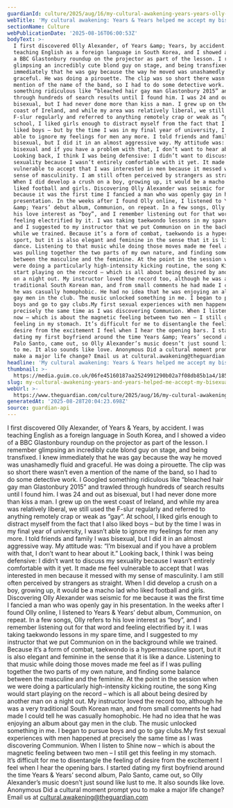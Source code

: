 ```yaml
---
guardianId: culture/2025/aug/16/my-cultural-awakening-years-years-olly-alexander
webTitle: 'My cultural awakening: Years & Years helped me accept my bisexual identity'
sectionName: Culture
webPublicationDate: '2025-08-16T06:00:53Z'
bodyText: >-
  I first discovered Olly Alexander, of Years &amp; Years, by accident. I was
  teaching English as a foreign language in South Korea, and I showed a video of
  a BBC Glastonbury roundup on the projector as part of the lesson. I remember
  glimpsing an incredibly cute blond guy on stage, and being transfixed. I knew
  immediately that he was gay because the way he moved was unashamedly fluid and
  graceful. He was doing a pirouette. The clip was so short there wasn’t even a
  mention of the name of the band, so I had to do some detective work. I Googled
  something ridiculous like “bleached hair gay man Glastonbury 2015” and trawled
  through hundreds of search results until I found him. I was 24 and out as
  bisexual, but I had never done more than kiss a man. I grew up on the west
  coast of Ireland, and while my area was relatively liberal, we still used the
  F-slur regularly and referred to anything remotely crap or weak as “gay”. At
  school, I liked girls enough to distract myself from the fact that I also
  liked boys – but by the time I was in my final year of university, I wasn’t
  able to ignore my feelings for men any more. I told friends and family I was
  bisexual, but I did it in an almost aggressive way. My attitude was: “I’m
  bisexual and if you have a problem with that, I don’t want to hear about it.”
  Looking back, I think I was being defensive: I didn’t want to discuss my
  sexuality because I wasn’t entirely comfortable with it yet. It made me feel
  vulnerable to accept that I was interested in men because it messed with my
  sense of masculinity. I am still often perceived by strangers as straight.
  When I did develop a crush on a boy, growing up, it would be a macho lad who
  liked football and girls. Discovering Olly Alexander was seismic for me
  because it was the first time I fancied a man who was openly gay in his
  presentation. In the weeks after I found Olly online, I listened to Years
  &amp; Years’ debut album, Communion, on repeat. In a few songs, Olly refers to
  his love interest as “boy”, and I remember listening out for that word and
  feeling electrified by it. I was taking taekwondo lessons in my spare time,
  and I suggested to my instructor that we put Communion on in the background
  while we trained. Because it’s a form of combat, taekwondo is a hypermasculine
  sport, but it is also elegant and feminine in the sense that it is like a
  dance. Listening to that music while doing those moves made me feel as if I
  was pulling together the two parts of my own nature, and finding some balance
  between the masculine and the feminine. At the point in the session when we
  were doing a particularly high-intensity kicking routine, the song King would
  start playing on the record – which is all about being desired by another man
  on a night out. My instructor loved the record too, although he was a very
  traditional South Korean man, and from small comments he had made I could tell
  he was casually homophobic. He had no idea that he was enjoying an album about
  gay men in the club. The music unlocked something in me. I began to pursue
  boys and go to gay clubs.My first sexual experiences with men happened at
  precisely the same time as I was discovering Communion. When I listen to Shine
  now – which is about the magnetic feeling between two men – I still get this
  feeling in my stomach. It’s difficult for me to disentangle the feeling of
  desire from the excitement I feel when I hear the opening bars. I started
  dating my first boyfriend around the time Years &amp; Years’ second album,
  Palo Santo, came out, so Olly Alexander’s music doesn’t just sound like lust
  to me. It also sounds like love. Anonymous Did a cultural moment prompt you to
  make a major life change? Email us at cultural.awakening@theguardian.com
headline: 'My cultural awakening: Years & Years helped me accept my bisexual identity'
thumbnail: >-
  https://media.guim.co.uk/06fe45160187aa2524991290b02a7f08db85b1a4/185_134_6109_4888/500.jpg
slug: my-cultural-awakening-years-and-years-helped-me-accept-my-bisexual-identity
webUrl: >-
  https://www.theguardian.com/culture/2025/aug/16/my-cultural-awakening-years-years-olly-alexander
generatedAt: '2025-08-28T20:04:23.698Z'
source: guardian-api
---
```

I first discovered Olly Alexander, of Years &amp; Years, by accident. I was teaching English as a foreign language in South Korea, and I showed a video of a BBC Glastonbury roundup on the projector as part of the lesson. I remember glimpsing an incredibly cute blond guy on stage, and being transfixed. I knew immediately that he was gay because the way he moved was unashamedly fluid and graceful. He was doing a pirouette. The clip was so short there wasn’t even a mention of the name of the band, so I had to do some detective work. I Googled something ridiculous like “bleached hair gay man Glastonbury 2015” and trawled through hundreds of search results until I found him. I was 24 and out as bisexual, but I had never done more than kiss a man. I grew up on the west coast of Ireland, and while my area was relatively liberal, we still used the F-slur regularly and referred to anything remotely crap or weak as “gay”. At school, I liked girls enough to distract myself from the fact that I also liked boys – but by the time I was in my final year of university, I wasn’t able to ignore my feelings for men any more. I told friends and family I was bisexual, but I did it in an almost aggressive way. My attitude was: “I’m bisexual and if you have a problem with that, I don’t want to hear about it.” Looking back, I think I was being defensive: I didn’t want to discuss my sexuality because I wasn’t entirely comfortable with it yet. It made me feel vulnerable to accept that I was interested in men because it messed with my sense of masculinity. I am still often perceived by strangers as straight. When I did develop a crush on a boy, growing up, it would be a macho lad who liked football and girls. Discovering Olly Alexander was seismic for me because it was the first time I fancied a man who was openly gay in his presentation. In the weeks after I found Olly online, I listened to Years &amp; Years’ debut album, Communion, on repeat. In a few songs, Olly refers to his love interest as “boy”, and I remember listening out for that word and feeling electrified by it. I was taking taekwondo lessons in my spare time, and I suggested to my instructor that we put Communion on in the background while we trained. Because it’s a form of combat, taekwondo is a hypermasculine sport, but it is also elegant and feminine in the sense that it is like a dance. Listening to that music while doing those moves made me feel as if I was pulling together the two parts of my own nature, and finding some balance between the masculine and the feminine. At the point in the session when we were doing a particularly high-intensity kicking routine, the song King would start playing on the record – which is all about being desired by another man on a night out. My instructor loved the record too, although he was a very traditional South Korean man, and from small comments he had made I could tell he was casually homophobic. He had no idea that he was enjoying an album about gay men in the club. The music unlocked something in me. I began to pursue boys and go to gay clubs.My first sexual experiences with men happened at precisely the same time as I was discovering Communion. When I listen to Shine now – which is about the magnetic feeling between two men – I still get this feeling in my stomach. It’s difficult for me to disentangle the feeling of desire from the excitement I feel when I hear the opening bars. I started dating my first boyfriend around the time Years &amp; Years’ second album, Palo Santo, came out, so Olly Alexander’s music doesn’t just sound like lust to me. It also sounds like love. Anonymous Did a cultural moment prompt you to make a major life change? Email us at cultural.awakening@theguardian.com
